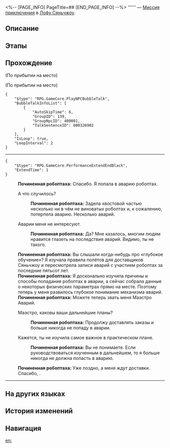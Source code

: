 <%-- [PAGE_INFO]
PageTitle=##
[END_PAGE_INFO] --%>
{{Дополнить|Диалоги.}}
{{Миссия Инфобокс
|id              = 8003263
|Название        = 
|Изображение     = Миссия .png
|Тип             = Миссия приключения
|Событие         = 
|Глава           = 
|Условия         = Завершена [[Миссия приключения]] «[[Управление причалом I]]»
|Персонажи       = Первопроходец; Починенная робоптаха; Робоптаха
|СтартЛокация    = [[Лофу Сяньчжоу]] — [[Переулок ауруматонов]]
|Мир             = Лофу Сяньчжоу
|Предыдущая      = Управление причалом I
|Следующая       = 
|Награды         = Свидетельство процветания*2
}}
'''''' — [[Миссия приключения]] в [[Лофу Сяньчжоу]].

==Описание==
{{Описание|<!--официальное описание из Перекрёстка судеб-->}}

==Этапы==


==Прохождение==
{{Дополнить}}
;(По прибытии на место)

;(По прибытии на место)
<pre>{
	"$type": "RPG.GameCore.PlayNPCBubbleTalk",
	"BubbleTalkInfoList": [
		{
			"AutoSkipTime": 6,
			"GroupID": 139,
			"GroupNpcID": 400001,
			"TalkSentenceID": 800326902
		}
	],
	"IsLoop": true,
	"LoopInterval": 2
}</pre>

----
<pre>{
	"$type": "RPG.GameCore.PerformanceExtendEndBlack",
	"ExtendTime": 1
}</pre>
:'''Починенная робоптаха:''' Спасибо. Я попала в аварию робоптах.
:{{Диалог|Стрелка}} А что случилось?
::'''Починенная робоптаха:''' Задела хвостовой частью несколько ни в чём не виноватых робоптах и, к сожалению, потерпела аварию. Несколько аварий.
:{{Диалог|Стрелка}} Аварии меня не интересуют.
::'''Починенная робоптаха:''' Да? Мне казалось, многим людям нравится глазеть на последствия аварий. Видимо, ты не {{MC|ж=любительница|м=любитель}} такого.
:'''Починенная робоптаха:''' Вы слышали когда-нибудь про «глубокое обучение»? Я изучала правила полётов для доставщиков Сяньчжоу и пересмотрела записи аварий с участием робоптах за последние пятьсот лет.
:'''Починенная робоптаха:''' Я досконально изучила причины и способы попадания робоптах в аварии, а сейчас собрала данные о некоторых физических параметрах прямо на месте. Поэтому теперь у меня развилось глубокое понимание механизма аварий.
:'''Починенная робоптаха:''' Можете теперь звать меня Маэстро Аварий.
:{{Диалог|Стрелка}} Маэстро, каковы ваши дальнейшие планы?
::'''Починенная робоптаха:''' Продолжу доставлять заказы и больше никогда не попаду в аварии.
:{{Диалог|Стрелка}} Кажется, ты не изучила самое важное в практическом плане.
::'''Починенная робоптаха:''' Вы не понимаете. Если руководствоваться изученным в дальнейшем, то я больше никогда не должна попасть в аварию.
:'''Починенная робоптаха:''' Уже поздно, а меня ждут доставки. Спасибо, {{MC|ж=незнакомка|м=незнакомец}}.
----
{{Диалог Конец}}

==На других языках==
{{На других языках
|en   = 
|zhs  = 
|zht  = 
|ja   = 
|ko   = 
|es   = 
|fr   = 
|ru   = 
|th   = 
|vi   = 
|de   = 
|id   = 
|pt   = 
}}

==История изменений==
{{История изменений|3.5}}

==Навигация==
{{Миссия приключения Навбокс|Глава }}

[[en:]]
